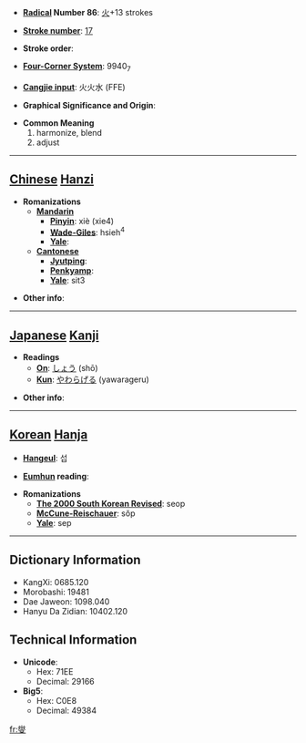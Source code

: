 * '''[[Wiktionary:Chinese radical index| Radical]] Number 86''': [[Wiktionary:Chinese radical index 火|火]]+13 strokes

* '''[[Wiktionary:Chinese total strokes index|Stroke number]]''': [[Wiktionary:Chinese total strokes index 17|17]]

* '''Stroke order''': 

* '''[[Wiktionary:Chinese four corner index|Four-Corner System]]''': 9940<sub>7</sub>

* '''[[Wiktionary:Chinese Cangjie index|Cangjie input]]''': 火火水 (FFE)

* '''Graphical Significance and Origin''': 

* '''Common Meaning'''
*#harmonize, blend
*# adjust


----

== [[Chinese]] [[Hanzi]] ==

* '''Romanizations'''
** '''[[Mandarin]]'''
*** '''[[Pinyin]]''': xiè (xie4)
*** '''[[Wade-Giles]]''': hsieh<sup>4</sup>
*** '''[[Yale]]''': 
** '''[[Cantonese]]'''
*** '''[[Jyutping]]''':
*** '''[[Penkyamp]]''': 
*** '''[[Yale]]''': sit3

* '''Other info''': 

----

== [[Japanese]] [[Kanji]] ==

* '''Readings'''
** '''[[On]]''': [[しょう]] (shō)
** '''[[Kun]]''': [[やわらげる]] (yawarageru)

* '''Other info''':  

----

== [[Korean]] [[Hanja]] ==

* '''[[Hangeul]]''': 섭

* '''[[Eumhun]] reading''': 

* '''Romanizations'''
** '''[[The 2000 South Korean Revised Romanization|The 2000 South Korean Revised]]''': seop
** '''[[McCune-Reischauer]]''': sŏp
** '''[[Yale]]''': sep

----

== Dictionary Information ==

* KangXi: 0685.120
* Morobashi: 19481
* Dae Jaweon: 1098.040
* Hanyu Da Zidian: 10402.120

== Technical Information ==

* '''Unicode''':
** Hex: 71EE
** Decimal: 29166
* '''Big5''':
** Hex: C0E8
** Decimal: 49384

[[fr:燮]]